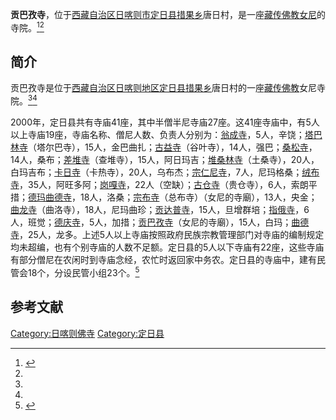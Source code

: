 {{Infobox Tibetan Buddhist monastery
|name =贡巴孜寺
|image =
|image size = 250px
|alt = 
|caption = 
|t=
|w=
|to = 
|ipa={{IPA|}}
|z=
|thdl=
|e=
|tc=貢巴孜寺
|s=贡巴孜寺
|p=
|m=
|k=
|pushpin_map = 
|latd =  | latm =  | lats =  | latNS = 
|longd=  | longm= | longs =| longEW = 
|iso_region = 
|map_caption = 
|mapsize = 
|location_country = 中国
|location = {{CHN}}[[西藏自治区|西藏自治区]][[日喀则市|日喀则市]][[定日县|定日县]]
|coordinates_display =
|founded_by =
|date_founded =
|date_renovated =
|sect =
|mather =
|children =
|dedicated_to = 
|tulku =
|head_lama = 
|head_mgh =
|no._of_monks = 
|architecture = 
|festivals =
|footnotes = 
}}
'''贡巴孜寺'''，位于[[西藏自治区|西藏自治区]][[日喀则市|日喀则市]][[定日县|定日县]][[措果乡|措果乡]]唐日村，是一座[[藏传佛教|藏传佛教]][[女尼|女尼]]的寺院。<ref name=fjdh>{{Cite web |url=http://www.fjdh.cn/ffzt/fjhy/ahsy2013/03/184122217524.html |title=措果乡贡巴子寺—定日县—西藏寺院，佛教导航，2013年03月22日 |access-date=2014年5月22日 |archive-date=2016年3月13日 |archive-url=https://web.archive.org/web/20160313141001/http://www.fjdh.cn/ffzt/fjhy/ahsy2013/03/184122217524.html |dead-url=no }}</ref><ref name=ni/>

==简介==
贡巴孜寺是位于[[西藏自治区|西藏自治区]][[日喀则地区|日喀则地区]][[定日县|定日县]][[措果乡|措果乡]]唐日村的一座[[藏传佛教|藏传佛教]]女尼寺院。<ref name=fjdh/><ref name=ni/>

2000年，定日县共有寺庙41座，其中半僧半尼寺庙27座。这41座寺庙中，有5人以上寺庙19座，寺庙名称、僧尼人数、负责人分别为：[[翁成寺|翁成寺]]，5人，辛饶；[[塔巴林寺_(定日县)|塔巴林寺]]（塔尔巴寺），15人，金巴曲扎；[[古益寺|古益寺]]（谷叶寺），14人，强巴；[[桑松寺|桑松寺]]，14人，桑布；[[差堆寺|差堆寺]]（查堆寺），15人，阿日玛吉；[[堆桑林寺|堆桑林寺]]（土桑寺），20人，白玛吉布；[[卡日寺_(定日县)|卡日寺]]（卡热寺），20人，乌布杰；[[宗仁尼寺|宗仁尼寺]]，7人，尼玛格桑；[[绒布寺|绒布寺]]，35人，阿旺多阿；[[岗嘎寺|岗嘎寺]]，22人（空缺）；[[古仓寺|古仓寺]]（贵仓寺），6人，索朗平措；[[德玛曲德寺|德玛曲德寺]]，18人，洛桑；[[宗布寺|宗布寺]]（总布寺）（女尼的寺廟），13人，央金；[[曲龙寺_(定日县岗嘎镇)|曲龙寺]]（曲洛寺），18人，尼玛曲珍；[[贡达普寺|贡达普寺]]，15人，旦增群培；[[指俄寺|指俄寺]]，6人，班觉；[[德庆寺_(定日县)|德庆寺]]，5人，加措；[[贡巴孜寺_(定日县)|贡巴孜寺]]（女尼的寺廟），15人，白玛；[[协格尔曲德寺|曲德寺]]，25人，龙多。上述5人以上寺庙按照政府民族宗教管理部门对寺庙的编制规定均未超编，也有个别寺庙的人数不足额。定日县的5人以下寺庙有22座，这些寺庙有部分僧尼在农闲时到寺庙念经，农忙时返回家中务农。定日县的寺庙中，建有民管会18个，分设民管小组23个。<ref name=ni>{{Cite web |url=http://www.tibet.cn/periodical/xzyj/2002/02/200706/t20070607_247165.html |title=倪邦贵，边境贫困县社会现状、宗教影响及发展趋势，中国西藏网，2002-06-07 |access-date=2014-05-22 |archive-date=2014-05-22 |archive-url=https://web.archive.org/web/20140522143234/http://www.tibet.cn/periodical/xzyj/2002/02/200706/t20070607_247165.html |dead-url=no }}</ref>

==参考文献==
{{reflist}}

{{日喀则地标}}
[[Category:日喀则佛寺|Category:日喀则佛寺]]
[[Category:定日县|Category:定日县]]